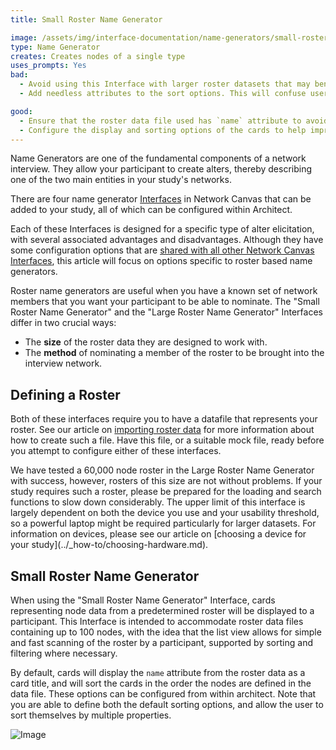 ```yaml
---
title: Small Roster Name Generator

image: /assets/img/interface-documentation/name-generators/small-roster.png
type: Name Generator
creates: Creates nodes of a single type
uses_prompts: Yes
bad:
  - Avoid using this Interface with larger roster datasets that may benefit from the search function only available in the Large Roster Name Generator Interface.
  - Add needless attributes to the sort options. This will confuse users and may potentially cause display issues on smaller screens. Aim for no more than 3 sortable properties.

good:
  - Ensure that the roster data file used has `name` attribute to avoid seeing "No name variable!" on your cards. See our article on [node labelling](../../reference/node-labelling) for more information on this topic.
  - Configure the display and sorting options of the cards to help improve a participant's ability to locate nodes within the roster.
---
```


Name Generators are one of the fundamental components of a network interview. They allow your participant to create alters, thereby describing one of the two main entities in your study's networks.

There are four name generator [Interfaces](../_key-concepts/interfaces.md) in Network Canvas that can be added to your study, all of which can be configured within Architect.

Each of these Interfaces is designed for a specific type of alter elicitation, with several associated advantages and disadvantages. Although they have some configuration options that are [shared with all other Network Canvas Interfaces](./shared.md), this article will focus on options specific to roster based name generators.

Roster name generators are useful when you have a known set of network members that you want your participant to be able to nominate. The "Small Roster Name Generator" and the "Large Roster Name Generator" Interfaces differ in two crucial ways:

- The **size** of the roster data they are designed to work with.
- The **method** of nominating a member of the roster to be brought into the interview network.

## Defining a Roster

Both of these interfaces require you to have a datafile that represents your roster. See our article on [importing roster data](../_how-to/importing-roster-data.md) for more information about how to create such a file. Have this file, or a suitable mock file, ready before you attempt to configure either of these interfaces.

<KeyConcept title="Roster size constraints">
  We have tested a 60,000 node roster in the Large Roster Name Generator with
  success, however, rosters of this size are not without problems. If your study
  requires such a roster, please be prepared for the loading and search
  functions to slow down considerably. The upper limit of this interface is
  largely dependent on both the device you use and your usability threshold, so
  a powerful laptop might be required particularly for larger datasets. For
  information on devices, please see our article on [choosing a device for your
  study](../_how-to/choosing-hardware.md).
</KeyConcept>

## Small Roster Name Generator

When using the "Small Roster Name Generator" Interface, cards representing node data from a predetermined roster will be displayed to a participant. This Interface is intended to accommodate roster data files containing up to 100 nodes, with the idea that the list view allows for simple and fast scanning of the roster by a participant, supported by sorting and filtering where necessary.

By default, cards will display the `name` attribute from the roster data as a card title, and will sort the cards in the order the nodes are defined in the data file. These options can be configured from within architect. Note that you are able to define both the default sorting options, and allow the user to sort themselves by multiple properties.

![Image](/assets/img/interface-documentation/name-generators/architect-card.png)
